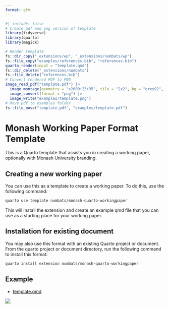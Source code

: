 ```yaml
---
format: gfm
---
```


<!-- README.md is generated from README.qmd. Please edit that file -->

```r
#| include: false
# Create pdf and png version of template
library(tidyverse)
library(quarto)
library(magick)

# Render template
fs::dir_copy("_extensions/wp", "_extensions/numbats/wp")
fs::file_copy("examples/references.bib", "references.bib")
quarto_render(input = "template.qmd")
fs::dir_delete("_extensions/numbats")
fs::file_delete("references.bib")
# Convert rendered PDF to PNG
image_read_pdf("template.pdf") |>
  image_montage(geometry = "x2000+25+35", tile = "2x2", bg = "grey92", shadow = TRUE) |>
  image_convert(format = "png") |>
  image_write("examples/template.png")
# Move pdf to examples folder
fs::file_move("template.pdf", "examples/template.pdf")
```

# Monash Working Paper Format Template

This is a Quarto template that assists you in creating a working paper, optionally with Monash University branding.

## Creating a new working paper

You can use this as a template to create a working paper.
To do this, use the following command:

```bash
quarto use template numbats/monash-quarto-workingpaper
```

This will install the extension and create an example qmd file that you can use as a starting place for your working paper.

## Installation for existing document

You may also use this format with an existing Quarto project or document.
From the quarto project or document directory, run the following command to install this format:

```bash
quarto install extension numbats/monash-quarto-workingpaper
```

## Example

- [template.qmd](template.qmd)

[![](examples/template.png)](examples/template.pdf)
